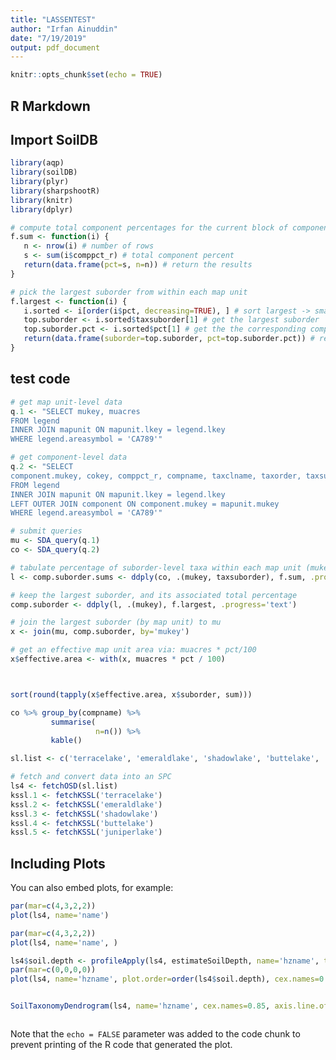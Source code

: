 ```yaml
---
title: "LASSENTEST"
author: "Irfan Ainuddin"
date: "7/19/2019"
output: pdf_document
---
```


```r
knitr::opts_chunk$set(echo = TRUE)
```

## R Markdown

## Import SoilDB
```r
library(aqp)
library(soilDB)
library(plyr)
library(sharpshootR)
library(knitr)
library(dplyr)
```

```r
# compute total component percentages for the current block of components
f.sum <- function(i) {
   n <- nrow(i) # number of rows
   s <- sum(i$comppct_r) # total component percent
   return(data.frame(pct=s, n=n)) # return the results
}

# pick the largest suborder from within each map unit
f.largest <- function(i) {
   i.sorted <- i[order(i$pct, decreasing=TRUE), ] # sort largest -> smallest
   top.suborder <- i.sorted$taxsuborder[1] # get the largest suborder
   top.suborder.pct <- i.sorted$pct[1] # get the the corresponding component percent
   return(data.frame(suborder=top.suborder, pct=top.suborder.pct)) # return results
}
```
## test code 

```r

# get map unit-level data
q.1 <- "SELECT mukey, muacres
FROM legend
INNER JOIN mapunit ON mapunit.lkey = legend.lkey
WHERE legend.areasymbol = 'CA789'"

# get component-level data
q.2 <- "SELECT 
component.mukey, cokey, comppct_r, compname, taxclname, taxorder, taxsuborder, taxgrtgroup, taxsubgrp
FROM legend
INNER JOIN mapunit ON mapunit.lkey = legend.lkey
LEFT OUTER JOIN component ON component.mukey = mapunit.mukey
WHERE legend.areasymbol = 'CA789'"

# submit queries
mu <- SDA_query(q.1)
co <- SDA_query(q.2)

# tabulate percentage of suborder-level taxa within each map unit (mukey)
l <- comp.suborder.sums <- ddply(co, .(mukey, taxsuborder), f.sum, .progress='text')

# keep the largest suborder, and its associated total percentage
comp.suborder <- ddply(l, .(mukey), f.largest, .progress='text')

# join the largest suborder (by map unit) to mu
x <- join(mu, comp.suborder, by='mukey')

# get an effective map unit area via: muacres * pct/100
x$effective.area <- with(x, muacres * pct / 100)




```

```r
sort(round(tapply(x$effective.area, x$suborder, sum)))

co %>% group_by(compname) %>% 
         summarise( 
                   n=n()) %>% 
         kable()
```

```r
sl.list <- c('terracelake', 'emeraldlake', 'shadowlake', 'buttelake', 'juniperlake')

# fetch and convert data into an SPC
ls4 <- fetchOSD(sl.list)
kssl.1 <- fetchKSSL('terracelake')
kssl.2 <- fetchKSSL('emeraldlake')
kssl.3 <- fetchKSSL('shadowlake')
kssl.4 <- fetchKSSL('buttelake')
kssl.5 <- fetchKSSL('juniperlake')
```



## Including Plots

You can also embed plots, for example:

```r
par(mar=c(4,3,2,2))
plot(ls4, name='name')

```


```r
par(mar=c(4,3,2,2))
plot(ls4, name='name', )

```


```r
ls4$soil.depth <- profileApply(ls4, estimateSoilDepth, name='hzname', top='top', bottom='bottom')
par(mar=c(0,0,0,0))
plot(ls4, name='hzname', plot.order=order(ls4$soil.depth), cex.names=0.85, axis.line.offset=-5)


SoilTaxonomyDendrogram(ls4, name='hzname', cex.names=0.85, axis.line.offset=-5)


```


```r



```

Note that the `echo = FALSE` parameter was added to the code chunk to prevent printing of the R code that generated the plot.
